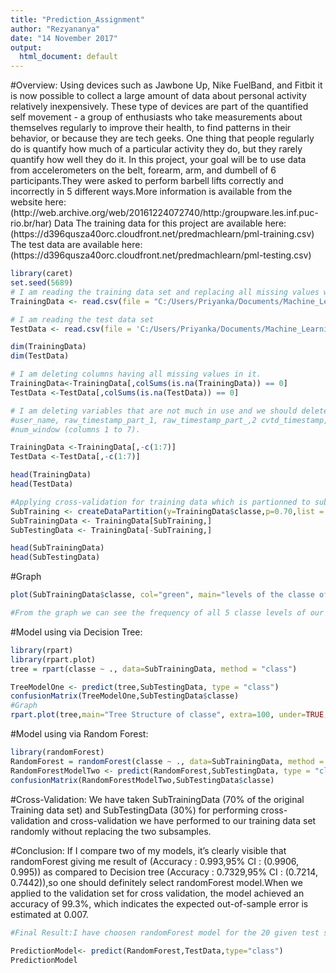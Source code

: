 ---
title: "Prediction_Assignment"
author: "Rezyananya"
date: "14 November 2017"
output:
  html_document: default
---
#Overview:
Using devices such as Jawbone Up, Nike FuelBand, and Fitbit it is now possible to collect a large amount of data about personal activity relatively inexpensively. These type of devices are part of the quantified self movement - a group of enthusiasts who take measurements about themselves regularly to improve their health, to find patterns in their behavior, or because they are tech geeks. One thing that people regularly do is quantify how much of a particular activity they do, but they rarely quantify how well they do it. In this project, your goal will be to use data from accelerometers on the belt, forearm, arm, and dumbell of 6 participants.They were asked to perform barbell lifts correctly and incorrectly in 5 different ways.More information is available from the website here:(http://web.archive.org/web/20161224072740/http:/groupware.les.inf.puc-rio.br/har)
Data
The training data for this project are available here:
(https://d396qusza40orc.cloudfront.net/predmachlearn/pml-training.csv)
The test data are available here:
(https://d396qusza40orc.cloudfront.net/predmachlearn/pml-testing.csv)


```{r echo=TRUE}
library(caret)
set.seed(5689)
# I am reading the training data set and replacing all missing values with "NA"
TrainingData <- read.csv(file = "C:/Users/Priyanka/Documents/Machine_Learning/pml-training.csv",header = T,sep = ",", na.strings=c("NA","#DIV/0!", ""))

# I am reading the test data set 
TestData <- read.csv(file = 'C:/Users/Priyanka/Documents/Machine_Learning/pml-testing.csv',header = T,sep = ",", na.strings=c("NA","#DIV/0!", ""))

dim(TrainingData)
dim(TestData)
```

```{r echo=TRUE}
# I am deleting columns having all missing values in it.
TrainingData<-TrainingData[,colSums(is.na(TrainingData)) == 0]
TestData <-TestData[,colSums(is.na(TestData)) == 0]

# I am deleting variables that are not much in use and we should delete these variables are:
#user_name, raw_timestamp_part_1, raw_timestamp_part_,2 cvtd_timestamp, new_window, and  
#num_window (columns 1 to 7).

TrainingData <-TrainingData[,-c(1:7)]
TestData <-TestData[,-c(1:7)]

head(TrainingData)
head(TestData)
```

```{r echo=TRUE}
#Applying cross-validation for training data which is partionned to subtraining (70%) and #subtesting (30%).
SubTraining <- createDataPartition(y=TrainingData$classe,p=0.70,list = FALSE)
SubTrainingData <- TrainingData[SubTraining,]
SubTestingData <- TrainingData[-SubTraining,]

head(SubTrainingData)
head(SubTestingData)
```
#Graph
```{r echo=TRUE}
plot(SubTrainingData$classe, col="green", main="levels of the classe of SubTraining data", xlab="classe levels", ylab="Frequency")

#From the graph we can see the frequency of all 5 classe levels of our SubTraining Data.Classe 'A' has the maximum number of occurences while classe 'D' has minimum number of occurences.
```
#Model using via Decision Tree:
```{r echo=TRUE}
library(rpart)
library(rpart.plot)
tree = rpart(classe ~ ., data=SubTrainingData, method = "class")

TreeModelOne <- predict(tree,SubTestingData, type = "class")
confusionMatrix(TreeModelOne,SubTestingData$classe)
#Graph
rpart.plot(tree,main="Tree Structure of classe", extra=100, under=TRUE, faclen=1)
```
#Model using via Random Forest:
```{r echo=TRUE}
library(randomForest)
RandomForest = randomForest(classe ~ ., data=SubTrainingData, method = "class")
RandomForestModelTwo <- predict(RandomForest,SubTestingData, type = "class")
confusionMatrix(RandomForestModelTwo,SubTestingData$classe)
```

#Cross-Validation: 
We have taken SubTrainingData (70% of the original Training data set) 
and SubTestingData (30%) for performing cross-validation and cross-validation we have
performed to our training data set randomly without replacing the two subsamples.

#Conclusion: 
If I compare two of my models, it's clearly visible that randomForest giving me
result of (Accuracy : 0.993,95% CI : (0.9906, 0.995)) as compared to Decision tree 
(Accuracy : 0.7329,95% CI : (0.7214, 0.7442)),so one should definitely select randomForest
model.When we applied to the validation set for cross validation, the model achieved an accuracy of 99.3%, which indicates the expected out-of-sample error is estimated at 0.007.

```{r echo=TRUE}
#Final Result:I have choosen randomForest model for the 20 given test set for the predictions
  
PredictionModel<- predict(RandomForest,TestData,type="class")
PredictionModel
```


